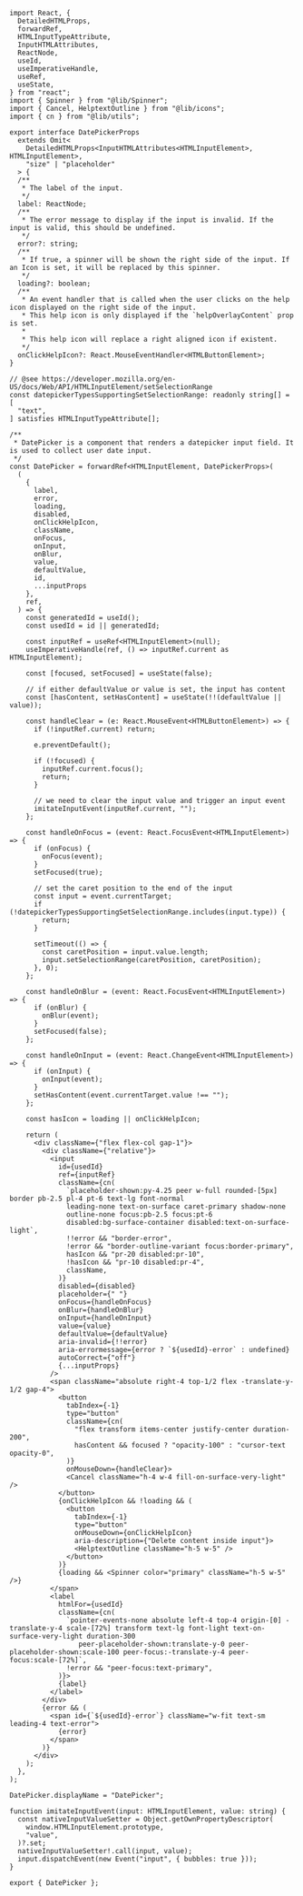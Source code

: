 ```tsx
import React, {
  DetailedHTMLProps,
  forwardRef,
  HTMLInputTypeAttribute,
  InputHTMLAttributes,
  ReactNode,
  useId,
  useImperativeHandle,
  useRef,
  useState,
} from "react";
import { Spinner } from "@lib/Spinner";
import { Cancel, HelptextOutline } from "@lib/icons";
import { cn } from "@lib/utils";

export interface DatePickerProps
  extends Omit<
    DetailedHTMLProps<InputHTMLAttributes<HTMLInputElement>, HTMLInputElement>,
    "size" | "placeholder"
  > {
  /**
   * The label of the input.
   */
  label: ReactNode;
  /**
   * The error message to display if the input is invalid. If the input is valid, this should be undefined.
   */
  error?: string;
  /**
   * If true, a spinner will be shown the right side of the input. If an Icon is set, it will be replaced by this spinner.
   */
  loading?: boolean;
  /**
   * An event handler that is called when the user clicks on the help icon displayed on the right side of the input.
   * This help icon is only displayed if the `helpOverlayContent` prop is set.
   *
   * This help icon will replace a right aligned icon if existent.
   */
  onClickHelpIcon?: React.MouseEventHandler<HTMLButtonElement>;
}

// @see https://developer.mozilla.org/en-US/docs/Web/API/HTMLInputElement/setSelectionRange
const datepickerTypesSupportingSetSelectionRange: readonly string[] = [
  "text",
] satisfies HTMLInputTypeAttribute[];

/**
 * DatePicker is a component that renders a datepicker input field. It is used to collect user date input.
 */
const DatePicker = forwardRef<HTMLInputElement, DatePickerProps>(
  (
    {
      label,
      error,
      loading,
      disabled,
      onClickHelpIcon,
      className,
      onFocus,
      onInput,
      onBlur,
      value,
      defaultValue,
      id,
      ...inputProps
    },
    ref,
  ) => {
    const generatedId = useId();
    const usedId = id || generatedId;

    const inputRef = useRef<HTMLInputElement>(null);
    useImperativeHandle(ref, () => inputRef.current as HTMLInputElement);

    const [focused, setFocused] = useState(false);

    // if either defaultValue or value is set, the input has content
    const [hasContent, setHasContent] = useState(!!(defaultValue || value));

    const handleClear = (e: React.MouseEvent<HTMLButtonElement>) => {
      if (!inputRef.current) return;

      e.preventDefault();

      if (!focused) {
        inputRef.current.focus();
        return;
      }

      // we need to clear the input value and trigger an input event
      imitateInputEvent(inputRef.current, "");
    };

    const handleOnFocus = (event: React.FocusEvent<HTMLInputElement>) => {
      if (onFocus) {
        onFocus(event);
      }
      setFocused(true);

      // set the caret position to the end of the input
      const input = event.currentTarget;
      if (!datepickerTypesSupportingSetSelectionRange.includes(input.type)) {
        return;
      }

      setTimeout(() => {
        const caretPosition = input.value.length;
        input.setSelectionRange(caretPosition, caretPosition);
      }, 0);
    };

    const handleOnBlur = (event: React.FocusEvent<HTMLInputElement>) => {
      if (onBlur) {
        onBlur(event);
      }
      setFocused(false);
    };

    const handleOnInput = (event: React.ChangeEvent<HTMLInputElement>) => {
      if (onInput) {
        onInput(event);
      }
      setHasContent(event.currentTarget.value !== "");
    };

    const hasIcon = loading || onClickHelpIcon;

    return (
      <div className={"flex flex-col gap-1"}>
        <div className={"relative"}>
          <input
            id={usedId}
            ref={inputRef}
            className={cn(
              `placeholder-shown:py-4.25 peer w-full rounded-[5px] border pb-2.5 pl-4 pt-6 text-lg font-normal
              leading-none text-on-surface caret-primary shadow-none
              outline-none focus:pb-2.5 focus:pt-6
              disabled:bg-surface-container disabled:text-on-surface-light`,
              !!error && "border-error",
              !error && "border-outline-variant focus:border-primary",
              hasIcon && "pr-20 disabled:pr-10",
              !hasIcon && "pr-10 disabled:pr-4",
              className,
            )}
            disabled={disabled}
            placeholder={" "}
            onFocus={handleOnFocus}
            onBlur={handleOnBlur}
            onInput={handleOnInput}
            value={value}
            defaultValue={defaultValue}
            aria-invalid={!!error}
            aria-errormessage={error ? `${usedId}-error` : undefined}
            autoCorrect={"off"}
            {...inputProps}
          />
          <span className="absolute right-4 top-1/2 flex -translate-y-1/2 gap-4">
            <button
              tabIndex={-1}
              type="button"
              className={cn(
                "flex transform items-center justify-center duration-200",
                hasContent && focused ? "opacity-100" : "cursor-text opacity-0",
              )}
              onMouseDown={handleClear}>
              <Cancel className="h-4 w-4 fill-on-surface-very-light" />
            </button>
            {onClickHelpIcon && !loading && (
              <button
                tabIndex={-1}
                type="button"
                onMouseDown={onClickHelpIcon}
                aria-description={"Delete content inside input"}>
                <HelptextOutline className="h-5 w-5" />
              </button>
            )}
            {loading && <Spinner color="primary" className="h-5 w-5" />}
          </span>
          <label
            htmlFor={usedId}
            className={cn(
              `pointer-events-none absolute left-4 top-4 origin-[0] -translate-y-4 scale-[72%] transform text-lg font-light text-on-surface-very-light duration-300
                 peer-placeholder-shown:translate-y-0 peer-placeholder-shown:scale-100 peer-focus:-translate-y-4 peer-focus:scale-[72%]`,
              !error && "peer-focus:text-primary",
            )}>
            {label}
          </label>
        </div>
        {error && (
          <span id={`${usedId}-error`} className="w-fit text-sm leading-4 text-error">
            {error}
          </span>
        )}
      </div>
    );
  },
);

DatePicker.displayName = "DatePicker";

function imitateInputEvent(input: HTMLInputElement, value: string) {
  const nativeInputValueSetter = Object.getOwnPropertyDescriptor(
    window.HTMLInputElement.prototype,
    "value",
  )?.set;
  nativeInputValueSetter!.call(input, value);
  input.dispatchEvent(new Event("input", { bubbles: true }));
}

export { DatePicker };

```